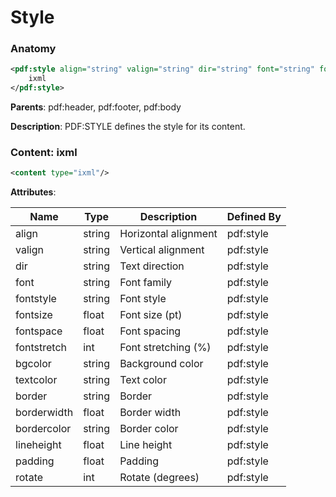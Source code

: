 # Style

### Anatomy

```xml
<pdf:style align="string" valign="string" dir="string" font="string" fontstyle="string" fontsize="float" fontspace="float" fontstretch="int" bgcolor="string" textcolor="string" border="string" borderwidth="float" bordercolor="string" lineheight="float" padding="float" rotate="int">
    ixml
</pdf:style>
```

**Parents**: pdf:header, pdf:footer, pdf:body

 **Description**:
 PDF:STYLE defines the style for its content.

### Content: ixml

```xml
<content type="ixml"/>
```

**Attributes**:

| Name | Type | Description | Defined By |
| ---- | ---- | ----------- | ---------- |
| align | string | Horizontal alignment | pdf:style |
| valign | string | Vertical alignment | pdf:style |
| dir | string | Text direction | pdf:style |
| font | string | Font family | pdf:style |
| fontstyle | string | Font style | pdf:style |
| fontsize | float | Font size (pt) | pdf:style |
| fontspace | float | Font spacing | pdf:style |
| fontstretch | int | Font stretching (%) | pdf:style |
| bgcolor | string | Background color | pdf:style |
| textcolor | string | Text color | pdf:style |
| border | string | Border | pdf:style |
| borderwidth | float | Border width | pdf:style |
| bordercolor | string | Border color | pdf:style |
| lineheight | float | Line height | pdf:style |
| padding | float | Padding | pdf:style |
| rotate | int | Rotate (degrees) | pdf:style |


